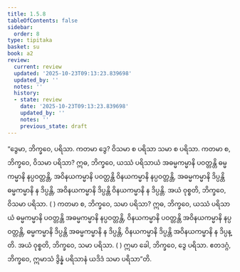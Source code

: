 ```yaml
---
title: 1.5.8
tableOfContents: false
sidebar:
  order: 8
type: tipitaka
basket: su
book: a2
review:
  current: review
  updated: '2025-10-23T09:13:23.839698'
  updated_by: ''
  notes: ''
  history:
  - state: review
    date: '2025-10-23T09:13:23.839698'
    updated_by: ''
    notes: ''
    previous_state: draft
---
```



<ReviewStatus review={frontmatter.review} showDetails={true} />

<HypothesisAnnotation frontmatter={frontmatter} />

<DynamicBreadcrumb />

<Division number="50" book="a2" e="ch" v="15" p="74">

<Paragraph number="120" book="a2">
“ဒွေမာ, ဘိက္ခဝေ, ပရိသာ. ကတမာ ဒွေ? ဝိသမာ စ ပရိသာ သမာ စ ပရိသာ. ကတမာ စ, ဘိက္ခဝေ, ဝိသမာ ပရိသာ? ဣဓ, ဘိက္ခဝေ, ယဿံ ပရိသာယံ အဓမ္မကမ္မာနိ ပဝတ္တန္တိ ဓမ္မကမ္မာနိ နပ္ပဝတ္တန္တိ, အဝိနယကမ္မာနိ ပဝတ္တန္တိ ဝိနယကမ္မာနိ နပ္ပဝတ္တန္တိ, အဓမ္မကမ္မာနိ ဒိပ္ပန္တိ ဓမ္မကမ္မာနိ န ဒိပ္ပန္တိ, အဝိနယကမ္မာနိ ဒိပ္ပန္တိ ဝိနယကမ္မာနိ န ဒိပ္ပန္တိ. အယံ ဝုစ္စတိ, ဘိက္ခဝေ, ဝိသမာ ပရိသာ. ( )
</Paragraph>

<Paragraph number="121" book="a2">
ကတမာ စ, ဘိက္ခဝေ, သမာ ပရိသာ? ဣဓ, ဘိက္ခဝေ, ယဿံ ပရိသာယံ ဓမ္မကမ္မာနိ ပဝတ္တန္တိ အဓမ္မကမ္မာနိ နပ္ပဝတ္တန္တိ, ဝိနယကမ္မာနိ ပဝတ္တန္တိ အဝိနယကမ္မာနိ နပ္ပဝတ္တန္တိ, ဓမ္မကမ္မာနိ ဒိပ္ပန္တိ အဓမ္မကမ္မာနိ န ဒိပ္ပန္တိ, ဝိနယကမ္မာနိ ဒိပ္ပန္တိ အဝိနယကမ္မာနိ န ဒိပ္ပန္တိ. အယံ ဝုစ္စတိ, ဘိက္ခဝေ, သမာ ပရိသာ. ( ) ဣမာ ခေါ, ဘိက္ခဝေ, ဒွေ ပရိသာ. ဧတဒဂ္ဂံ, ဘိက္ခဝေ, ဣမာသံ ဒွိန္နံ ပရိသာနံ ယဒိဒံ သမာ ပရိသာ”တိ.
</Paragraph>
</Division>